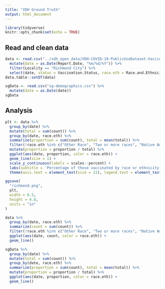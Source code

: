 ```yaml
---
title: "VDH Ground Truth"
output: html_document
---
```


```r
library(tidyverse)
knitr::opts_chunk$set(echo = TRUE)
```

## Read and clean data

```r
data <- read.csv("../vdh_open_data/VDH-COVID-19-PublicUseDataset-Vaccines-DosesAdministered_By-Race-Ethnicity.csv") %>% 
  mutate(date = as.Date(Report.Date, "%m/%d/%Y")) %>% 
  filter(Locality == "Richmond City") %>% 
  select(date, status = Vaccination.Status, race.eth = Race.and.Ethnicity, count = People.by.vaccination.status.count)
data.table::setDT(data)

sgData <- read.csv("sg-demographics.csv") %>% 
  mutate(date = as.Date(date))
sgData
```

## Analysis

```r
plt <- data %>%
  group_by(date) %>%
  mutate(total = sum(count)) %>% 
  group_by(date, race.eth) %>% 
  summarize(proportion = sum(count), total = mean(total)) %>% 
  filter(!race.eth %in% c("Other Race", "Two or more races", "Native American")) %>% 
  mutate(proportion = proportion / total) %>% 
  ggplot(aes(date, proportion, color = race.eth)) +
  geom_line(size = 1) +
  scale_y_continuous(labels = scales::percent) + 
  labs(subtitle = 'Percentage of those vaccinated by race or ethnicity in Richmond City', color = '') +
  theme(axis.text = element_text(size = 11), legend.text = element_text(size = 11), axis.title = element_blank(), plot.subtitle = element_text(size = 12.5))

ggsave(
  "richmond.png",
  plt,
  width = 6.5,
  height = 4.8,
  units = "in"
)

data %>%
  group_by(date, race.eth) %>%
  summarize(count = sum(count)) %>% 
  filter(!race.eth %in% c("Other Race", "Two or more races", "Native American")) %>% 
  ggplot(aes(date, count, color = race.eth)) +
  geom_line()

sgData %>% 
  group_by(date) %>%
  mutate(total = sum(count)) %>% 
  group_by(date, race.eth) %>% 
  summarize(proportion = sum(count), total = mean(total)) %>% 
  mutate(proportion = proportion / total) %>% 
  ggplot(aes(date, proportion, color = race.eth)) +
  geom_line()
```


